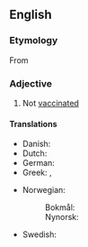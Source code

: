 ==English==

===Etymology===
From {{prefix|en|un|vaccinated}}

===Adjective===
{{en-adj|-}}

# Not [[vaccinated]]

====Translations====
{{trans-top|not vaccinated}}
* Danish: {{t|da|uvaccineret}}
* Dutch: {{t|nl|ongevaccineerd}}
* German: {{t+|de|ungeimpft}}
* Greek: {{t+|el|αμπόλιαστος}}, {{t+|el|ανεμβολίαστος|m}}
{{trans-mid}}
* Norwegian:
*: Bokmål: {{t|nb|uvaksinert}}
*: Nynorsk: {{t|nn|uvaksinert}}
* Swedish: {{t+|sv|ovaccinerad}}
{{trans-bottom}}